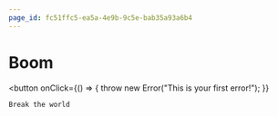 ```yaml
---
page_id: fc51ffc5-ea5a-4e9b-9c5e-bab35a93a6b4
---
```


# Boom 

<button 
    onClick={() => {
        throw new Error("This is your first error!");
    }}
>
    Break the world
</button>
